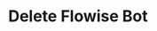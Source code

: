 ---
title: 'Delete Flowise Bot'
openapi: openapi-v2 DELETE /flowise/delete/:flowiseId/{instance}
---
